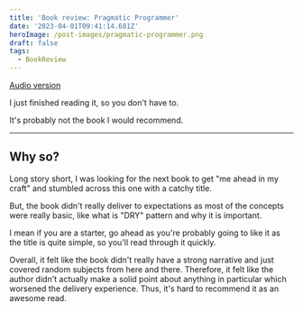 ```yaml
---
title: 'Book review: Pragmatic Programmer'
date: '2023-04-01T09:41:14.681Z'
heroImage: /post-images/pragmatic-programmer.png
draft: false
tags:
  - BookReview
---
```


[Audio version](https://voca.ro/1opyN12TAd5p)

I just finished reading it, so you don't have to.

It's probably not the book I would recommend.

***

## Why so?

Long story short, I was looking for the next book to get "me ahead in my craft" and stumbled across this one with a catchy title.

But, the book didn't really deliver to expectations as most of the concepts were really basic, like what is "DRY" pattern and why it is important.

I mean if you are a starter, go ahead as you're probably going to like it as the title is quite simple, so you'll read through it quickly.

Overall, it felt like the book didn't really have a strong narrative and just covered random subjects from here and there. Therefore, it felt like the author didn't actually make a solid point about anything in particular which worsened the delivery experience. Thus, it's hard to recommend it as an awesome read.

